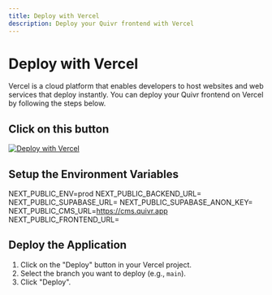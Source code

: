 ```yaml
---
title: Deploy with Vercel
description: Deploy your Quivr frontend with Vercel
---
```


# Deploy with Vercel

Vercel is a cloud platform that enables developers to host websites and web services that deploy instantly. You can deploy your Quivr frontend on Vercel by following the steps below.

## Click on this button

[![Deploy with Vercel](https://vercel.com/button)](https://vercel.com/new/clone?repository-url=https%3A%2F%2Fgithub.com%2Fquivrhq%2Fquivr%2F&env=NEXT_PUBLIC_ENV,NEXT_PUBLIC_BACKEND_URL,NEXT_PUBLIC_SUPABASE_URL,NEXT_PUBLIC_SUPABASE_ANON_KEY,NEXT_PUBLIC_CMS_URL,NEXT_PUBLIC_FRONTEND_URL&envDescription=Env%20Variables%20needed%20for%20your%20project&envLink=https%3A%2F%2Fdocs.quivr.app%2Fdeployment%2Fvercel&demo-title=Quivr%20in%20Production&demo-description=Quivr%20is%20your%20GenAI%20second%20Brain&demo-url=https%3A%2F%2Fchat.quivr.app)


## Setup the Environment Variables

NEXT_PUBLIC_ENV=prod
NEXT_PUBLIC_BACKEND_URL=<your backend url>
NEXT_PUBLIC_SUPABASE_URL=<your supabase url>
NEXT_PUBLIC_SUPABASE_ANON_KEY=<your supabase anon key>
NEXT_PUBLIC_CMS_URL=https://cms.quivr.app
NEXT_PUBLIC_FRONTEND_URL=<your frontend url>

## Deploy the Application

1. Click on the "Deploy" button in your Vercel project.
2. Select the branch you want to deploy (e.g., `main`).
3. Click "Deploy".



